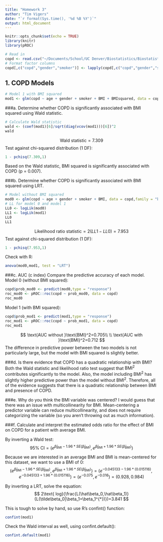 ```yaml
---
title: "Homework 3"
author: "Tim Vigers"
date: "`r format(Sys.time(), '%d %B %Y')`"
output: html_document
---
```


```r
knitr::opts_chunk$set(echo = TRUE)
library(knitr)
library(pROC)
```

```r
# Read in
copd <- read.csv("~/Documents/School/UC Denver/Biostatistics/Biostatistical Methods 2/Homeworks/Homework 3/hw3.txt", sep="")
# Format factor columns
copd[,c("copd","gender","smoker")] <- lapply(copd[,c("copd","gender","smoker")], as.factor)
```
## 1. COPD Models
```r
# Model 1 with BMI squared
mod1 <- glm(copd ~ age + gender + smoker + BMI + BMIsquared, data = copd,family = "binomial")
```
###a. Determine whether COPD is significantly associated with BMI squared using Wald statistic.
```r
# Calculate Wald statistic
wald <- (coef(mod1)[6]/sqrt(diag(vcov(mod1)))[6])^2
wald
```
$$
\text{Wald statistic}=7.309
$$
Test against chi-squared distribution (1 DF):
```r
1 - pchisq(7.309,1)
```
Based on the Wald statistic, BMI squared is significantly associated with COPD (p = 0.007).

###b. Determine whether COPD is significantly associated with BMI squared using LRT.
```r
# Model without BMI squared
mod0 <- glm(copd ~ age + gender + smoker + BMI, data = copd,family = "binomial")
# LL for model 0 and model 1
LL0 <- logLik(mod0)
LL1 <- logLik(mod1)
LL0
LL1
```
$$
\text{Likelihood ratio statistic}=2(LL1 - LL0)=7.953
$$
Test against chi-squared distribution (1 DF):
```r
1 - pchisq(7.953,1)
```
Check with R:
```r
anova(mod0,mod1, test = "LRT")
```
###c. AUC (c index)
Compare the predictive accuracy of each model. Model 0 (without BMI squared):
```r
copd$prob_mod0 <- predict(mod0,type = "response")
roc_mod0 <- pROC::roc(copd ~ prob_mod0, data = copd)
roc_mod0
```
Model 1 (with BMI squared):
```r
copd$prob_mod1 <- predict(mod1,type = "response")
roc_mod1 <- pROC::roc(copd ~ prob_mod1, data = copd)
roc_mod1
```
$$
\text{AUC without }\text{BMI}^2=0.705\\
    \\
\text{AUC with }\text{BMI}^2=0.712
$$
The difference in predictive power between the two models is not particularly large, but the model with BMI squared is slightly better.

###d. Is there evidence that COPD has a quadratic relationship with BMI?
Both the Wald statistic and likelihood ratio test suggest that $\text{BMI}^2$ contributes significantly to the model. Also, the model including $\text{BMI}^2$ has slightly higher predictive power than the model without $\text{BMI}^2$. Therefore, all of the evidence suggests that there is a quadratic relationship between BMI and presence of COPD.

###e. Why do you think the BMI variable was centered?
I would guess that there was an issue with multicollinearity for BMI. Mean-centering a predictor variable can reduce multicollinearity, and does not require categorizing the variable (so you aren't throwing out as much information).

###f. Calculate and interpret the estimated odds ratio for the effect of BMI on COPD for a patient with average BMI.

By inverting a Wald test:
$$
\text{95% CI}=(e^{\hat\beta_\text{BMI}-1.96*SE(\hat\beta_\text{BMI})},e^{\hat\beta_\text{BMI}+1.96*SE(\hat\beta_\text{BMI})})
$$

Because we are interested in an average BMI and BMI is mean-centered for this dataset, we want to use a BMI of 0:
$$
(e^{\hat\beta_\text{BMI}-1.96*SE(\hat\beta_\text{BMI})},e^{\hat\beta_\text{BMI}+1.96*SE(\hat\beta_\text{BMI})})=(e^{-0.045133-1.96*(0.015116)},e^{-0.045133+1.96*(0.015116)}) = (e^{-0.075},e^{-0.016})=(0.928,0.984)
$$

By inverting a LRT, solve the equation:
$$
2\text{ log}(\frac{L(\hat\beta_0,\hat\beta_1)}{L(\tilde\beta_0|\beta_1=\beta_1^{*})})=3.841
$$

This is tough to solve by hand, so use R's confint() function:
```r
confint(mod1)
```

Check the Wald interval as well, using confint.default():
```r
confint.default(mod1)
```
